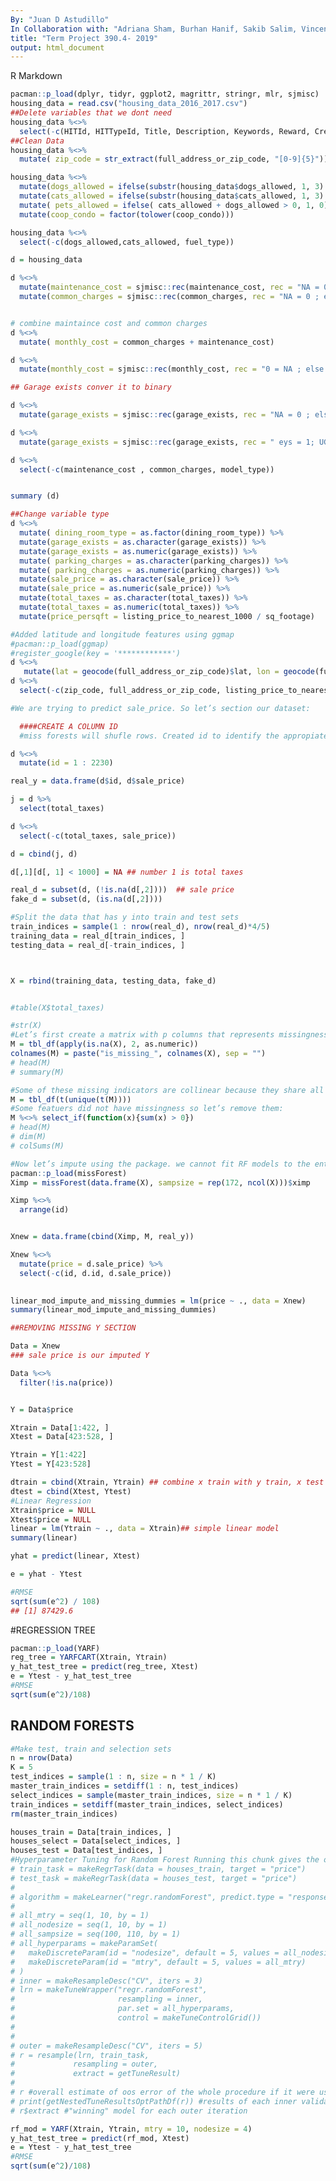 ---
By: "Juan D Astudillo" 
In Collaboration with: "Adriana Sham, Burhan Hanif, Sakib Salim, Vincent Miceli" 
title: "Term Project 390.4- 2019"
output: html_document
---
R Markdown
```{r}
pacman::p_load(dplyr, tidyr, ggplot2, magrittr, stringr, mlr, sjmisc)
housing_data = read.csv("housing_data_2016_2017.csv")
##Delete variables that we dont need
housing_data %<>%
  select(-c(HITId, HITTypeId, Title, Description, Keywords, Reward, CreationTime, MaxAssignments,   RequesterAnnotation,    AssignmentDurationInSeconds,    AutoApprovalDelayInSeconds, Expiration, NumberOfSimilarHITs, LifetimeInSeconds, AssignmentId,   WorkerId,   AssignmentStatus,   AcceptTime, SubmitTime, AutoApprovalTime,   ApprovalTime,   RejectionTime,  RequesterFeedback,  WorkTimeInSeconds, LifetimeApprovalRate,    Last30DaysApprovalRate, Last7DaysApprovalRate, URL, url, date_of_sale))
##Clean Data
housing_data %<>%
  mutate( zip_code = str_extract(full_address_or_zip_code, "[0-9]{5}")) 

housing_data %<>%
  mutate(dogs_allowed = ifelse(substr(housing_data$dogs_allowed, 1, 3) == "yes", 1, 0)) %>%
  mutate(cats_allowed = ifelse(substr(housing_data$cats_allowed, 1, 3) == "yes", 1, 0)) %>%
  mutate( pets_allowed = ifelse( cats_allowed + dogs_allowed > 0, 1, 0)) %>%
  mutate(coop_condo = factor(tolower(coop_condo)))

housing_data %<>%
  select(-c(dogs_allowed,cats_allowed, fuel_type))

d = housing_data

d %<>%
  mutate(maintenance_cost = sjmisc::rec(maintenance_cost, rec = "NA = 0 ; else = copy")) %<>%
  mutate(common_charges = sjmisc::rec(common_charges, rec = "NA = 0 ; else = copy"))##recode from NA to 0.


# combine maintaince cost and common charges
d %<>% 
  mutate( monthly_cost = common_charges + maintenance_cost)

d %<>%
  mutate(monthly_cost = sjmisc::rec(monthly_cost, rec = "0 = NA ; else = copy"))

## Garage exists conver it to binary

d %<>%
  mutate(garage_exists = sjmisc::rec(garage_exists, rec = "NA = 0 ; else = copy")) ##recode from NA to 0. 

d %<>%
  mutate(garage_exists = sjmisc::rec(garage_exists, rec = " eys = 1; UG = 1 ; Underground = 1; yes = 1 ; Yes = 1 ; else = copy")) ##recode from NA to 0.

d %<>%
  select(-c(maintenance_cost , common_charges, model_type))


summary (d)
```



```{r}
##Change variable type
d %<>%
  mutate( dining_room_type = as.factor(dining_room_type)) %>%
  mutate(garage_exists = as.character(garage_exists)) %>%
  mutate(garage_exists = as.numeric(garage_exists)) %>%
  mutate( parking_charges = as.character(parking_charges)) %>%
  mutate( parking_charges = as.numeric(parking_charges)) %>%
  mutate(sale_price = as.character(sale_price)) %>%
  mutate(sale_price = as.numeric(sale_price)) %>%
  mutate(total_taxes = as.character(total_taxes)) %>%
  mutate(total_taxes = as.numeric(total_taxes)) %>%
  mutate(price_persqft = listing_price_to_nearest_1000 / sq_footage)

#Added latitude and longitude features using ggmap
#pacman::p_load(ggmap)
#register_google(key = '************')
d %<>%
   mutate(lat = geocode(full_address_or_zip_code)$lat, lon = geocode(full_address_or_zip_code)$lon )
d %<>%
  select(-c(zip_code, full_address_or_zip_code, listing_price_to_nearest_1000))

#We are trying to predict sale_price. So let’s section our dataset:

  ####CREATE A COLUMN ID
  #miss forests will shufle rows. Created id to identify the appropiately in the future

d %<>%
  mutate(id = 1 : 2230)

real_y = data.frame(d$id, d$sale_price)

j = d %>%
  select(total_taxes)

d %<>%
  select(-c(total_taxes, sale_price))

d = cbind(j, d)

d[,1][d[, 1] < 1000] = NA ## number 1 is total taxes

real_d = subset(d, (!is.na(d[,2])))  ## sale price
fake_d = subset(d, (is.na(d[,2])))
```

```{r}
#Split the data that has y into train and test sets
train_indices = sample(1 : nrow(real_d), nrow(real_d)*4/5)
training_data = real_d[train_indices, ]
testing_data = real_d[-train_indices, ]



X = rbind(training_data, testing_data, fake_d)


#table(X$total_taxes)

#str(X)
#Let’s first create a matrix with p columns that represents missingness
M = tbl_df(apply(is.na(X), 2, as.numeric))
colnames(M) = paste("is_missing_", colnames(X), sep = "")
# head(M)
# summary(M)

#Some of these missing indicators are collinear because they share all the rows they are missing on. Let’s filter those out:
M = tbl_df(t(unique(t(M))))
#Some featuers did not have missingness so let’s remove them:
M %<>% select_if(function(x){sum(x) > 0})
# head(M)
# dim(M)
# colSums(M)

#Now let’s impute using the package. we cannot fit RF models to the entire dataset (it’s 2230! observations) so we will sample 172.
pacman::p_load(missForest)
Ximp = missForest(data.frame(X), sampsize = rep(172, ncol(X)))$ximp

Ximp %<>%
  arrange(id)


Xnew = data.frame(cbind(Ximp, M, real_y))

Xnew %<>%
  mutate(price = d.sale_price) %>%
  select(-c(id, d.id, d.sale_price))
  

linear_mod_impute_and_missing_dummies = lm(price ~ ., data = Xnew)
summary(linear_mod_impute_and_missing_dummies)
```

```{r}
##REMOVING MISSING Y SECTION

Data = Xnew
### sale price is our imputed Y

Data %<>%
  filter(!is.na(price))


Y = Data$price

Xtrain = Data[1:422, ]
Xtest = Data[423:528, ]

Ytrain = Y[1:422]
Ytest = Y[423:528]

dtrain = cbind(Xtrain, Ytrain) ## combine x train with y train, x test with y test
dtest = cbind(Xtest, Ytest)
#Linear Regression
Xtrain$price = NULL
Xtest$price = NULL
linear = lm(Ytrain ~ ., data = Xtrain)## simple linear model
summary(linear)

yhat = predict(linear, Xtest)

e = yhat - Ytest

#RMSE
sqrt(sum(e^2) / 108)
## [1] 87429.6
```

#REGRESSION TREE
```{r}
pacman::p_load(YARF)
reg_tree = YARFCART(Xtrain, Ytrain)
y_hat_test_tree = predict(reg_tree, Xtest)
e = Ytest - y_hat_test_tree
#RMSE
sqrt(sum(e^2)/108)
```
## RANDOM FORESTS
```{R}

#Make test, train and selection sets
n = nrow(Data)
K = 5
test_indices = sample(1 : n, size = n * 1 / K)
master_train_indices = setdiff(1 : n, test_indices)
select_indices = sample(master_train_indices, size = n * 1 / K)
train_indices = setdiff(master_train_indices, select_indices)
rm(master_train_indices)

houses_train = Data[train_indices, ]
houses_select = Data[select_indices, ]
houses_test = Data[test_indices, ]
#Hyperparameter Tuning for Random Forest Running this chunk gives the optimal hyperparameters used in the model.
# train_task = makeRegrTask(data = houses_train, target = "price")
# test_task = makeRegrTask(data = houses_test, target = "price")
# 
# algorithm = makeLearner("regr.randomForest", predict.type = "response")
# 
# all_mtry = seq(1, 10, by = 1)
# all_nodesize = seq(1, 10, by = 1)
# all_sampsize = seq(100, 110, by = 1)
# all_hyperparams = makeParamSet(
#   makeDiscreteParam(id = "nodesize", default = 5, values = all_nodesize),
#   makeDiscreteParam(id = "mtry", default = 5, values = all_mtry)
# )
# inner = makeResampleDesc("CV", iters = 3)
# lrn = makeTuneWrapper("regr.randomForest", 
#                       resampling = inner, 
#                       par.set = all_hyperparams, 
#                       control = makeTuneControlGrid())
# 
# 
# outer = makeResampleDesc("CV", iters = 5)
# r = resample(lrn, train_task, 
#             resampling = outer, 
#             extract = getTuneResult)
# 
# r #overall estimate of oos error of the whole procedure if it were used on all of $\mathbb{D}$
# print(getNestedTuneResultsOptPathDf(r)) #results of each inner validation over all outer iterations
# r$extract #"winning" model for each outer iteration

rf_mod = YARF(Xtrain, Ytrain, mtry = 10, nodesize = 4)
y_hat_test_tree = predict(rf_mod, Xtest)
e = Ytest - y_hat_test_tree
#RMSE
sqrt(sum(e^2)/108)
```